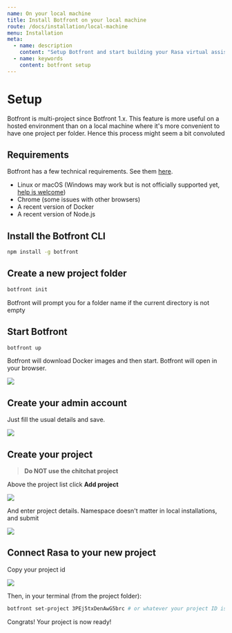 ```yaml
---
name: On your local machine
title: Install Botfront on your local machine
route: /docs/installation/local-machine
menu: Installation
meta:
  - name: description
    content: "Setup Botfront and start building your Rasa virtual assistant on your local machine in no time."
  - name: keywords
    content: botfront setup
---
```


# Setup

<Important type="warning">
  Botfront is multi-project since Botfront 1.x. This feature is more useful on a hosted environment than on a local machine where it's more convenient to have one project per folder. Hence this process might seem a bit convoluted 
</Important>


## Requirements

Botfront has a few technical requirements. See them [here](/docs/deployment/configuration/#indicative-minimal-technical-requirements).

- Linux or macOS (Windows may work but is not officially supported yet, [help is welcome](https://github.com/botfront/botfront/issues/115))
- Chrome (some issues with other browsers)
- A recent version of Docker
- A recent version of Node.js

## Install the Botfront CLI

```bash
npm install -g botfront
```

## Create a new project folder


```bash
botfront init
```

Botfront will prompt you for a folder name if the current directory is not empty

## Start Botfront

```bash
botfront up
```

Botfront will download Docker images and then start. Botfront will open in your browser.

![](../../images/installation/welcome_to_bf.png)

## Create your admin account

Just fill the usual details and save.

![](../../images/installation/create_admin_account.png)

## Create your project

> **Do NOT use the chitchat project**

Above the project list click **Add project**

![](../../images/installation/click_add_project.png)

And enter project details. Namespace doesn't matter in local installations, and submit

![](../../images/installation/set_project_details.png)

## Connect Rasa to your new project

Copy your project id

![](../../images/installation/copy_project_id.png)

Then, in your terminal (from the project folder):

```bash
botfront set-project 3PEj5txDenAwG5brc # or whatever your project ID is
```
 
Congrats! Your project is now ready!